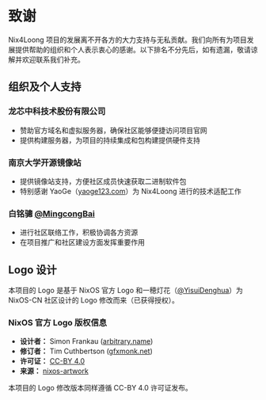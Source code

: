 # 致谢

Nix4Loong 项目的发展离不开各方的大力支持与无私贡献。我们向所有为项目发展提供帮助的组织和个人表示衷心的感谢。以下排名不分先后，如有遗漏，敬请谅解并欢迎联系我们补充。

## 组织及个人支持

### 龙芯中科技术股份有限公司

- 赞助官方域名和虚拟服务器，确保社区能够便捷访问项目官网
- 提供构建服务器，为项目的持续集成和包构建提供硬件支持

### 南京大学开源镜像站

- 提供镜像站支持，方便社区成员快速获取二进制软件包
- 特别感谢 YaoGe（[yaoge123.com](https://yaoge123.com)）为 Nix4Loong 进行的技术适配工作

### 白铭骢 [@MingcongBai](https://github.com/MingcongBai)

- 进行社区联络工作，积极协调各方资源
- 在项目推广和社区建设方面发挥重要作用

## Logo 设计

本项目的 Logo 是基于 NixOS 官方 Logo 和一穂灯花（[@YisuiDenghua](https://github.com/YisuiDenghua)）为 NixOS-CN 社区设计的 Logo 修改而来（已获得授权）。

### NixOS 官方 Logo 版权信息

- **设计者：** Simon Frankau ([arbitrary.name](https://arbitrary.name/))
- **修订者：** Tim Cuthbertson ([gfxmonk.net](https://gfxmonk.net/))
- **许可证：** [CC-BY 4.0](https://creativecommons.org/licenses/by/4.0/)
- **来源：** [nixos-artwork](https://github.com/NixOS/nixos-artwork)

本项目的 Logo 修改版本同样遵循 CC-BY 4.0 许可证发布。
